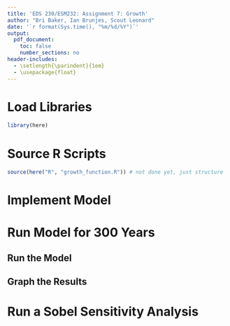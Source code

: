 ```yaml
---
title: 'EDS 230/ESM232: Assignment 7: Growth'
author: "Bri Baker, Ian Brunjes, Scout Leonard"
date: '`r format(Sys.time(), "%m/%d/%Y")`'
output: 
  pdf_document:
    toc: false
    number_sections: no
header-includes:
  - \setlength{\parindent}{1em}
  - \usepackage{float}
---
```


# Load Libraries

```r
library(here)
```

# Source R Scripts

```r

source(here("R", "growth_function.R")) # not done yet, just structure

```

# Implement Model

# Run Model for 300 Years

## Run the Model 

## Graph the Results

# Run a Sobel Sensitivity Analysis
